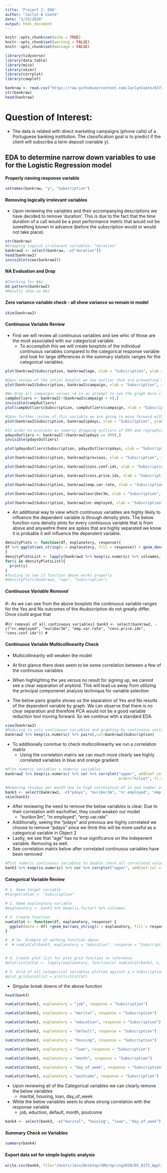 ```yaml
---
title: 'Project 2: EDA'
author: "Jaclyn A Coate"
date: "3/23/2020"
output: html_document
---
```


```r
knitr::opts_chunk$set(echo = TRUE)
knitr::opts_chunk$set(warning = FALSE)
knitr::opts_chunk$set(message = FALSE)
```

```r
library(tidyverse)
library(data.table)
library(mice)
library(skimr)
library(corrplot)
library(cowplot)
```

```r
bankraw <- read.csv("https://raw.githubusercontent.com/JaclynCoate/6372_Project_2/master/Data/bank-additional-full.csv", header = TRUE, sep = ";", strip.white = TRUE)
str(bankraw)
head(bankraw)
```

# Question of Interest:
- The data is related with direct marketing campaigns (phone calls) of a Portuguese banking institution. The classification goal is to predict if the client will subscribe a term deposit (variable y).

## EDA to determine narrow down variables to use for the Logistic Regression model

#### Properly naming response variable

```r
setnames(bankraw, "y", "Subscription")
```

#### Removing logically irrelevant variables
- Upon reviewing the variables and their accompanying descriptions we have decided to remove 'duration'. This is due to the fact that the time duration of a call would be a post performance metric that would not be something known in advance (before the subscription would or would not take place). 

```r
str(bankraw)
#Dropping logical irrelevant variables: "duration"
bankraw2 <- select(bankraw, -c("duration"))
head(bankraw2)
invisible(view(bankraw2))
```

#### NA Evaluation and Drop

```r
#Checking for NAs
md.pattern(bankraw2)
#Results show no NAs
```

#### Zero variance variable check - all show variance so remain in model

```r
skim(bankraw2)
```

#### Continuous Variable Review
- First we will review all continuous variables and see whic of those are the most associated with our categorical variable.
  - To accomplish this we will create boxplots of the individual continuous variables compared to the categorical response variable and look for large differences in the summary statistic ranges for the categorical variables.

```r
plot(bankraw2$Subscription, bankraw2$age, xlab = "Subscription", ylab = "Age", title = "Subscription v Age", col=c(82,107)) 
```

```r
#Upon review of the intial boxplot we see outlier that are preventing us from seeing the actual boxplot shape and move
plot(bankraw2$Subscription, bankraw2$campaign, xlab = "Subscription", ylab = "Campaign", title = "Subscription v Campaign", col=c(82,107)) 

#We drop all campaigns values >6 in an attempt to see the graph more clearly
campOutliers <- bankraw2[!(bankraw2$campaign > 6),]
invisible(campOutliers)
plot(campOutliers$Subscription, campOutliers$campaign, xlab = "Subscription", ylab = "Campaign < 25", title = "Subscription v Campaign < 25", col=c(82,107)) 
```

```r
#Upon further review of this variable we are going to move forward with created a new variable that is 'Contacted' or 'Not Contacted' and evaluate as a categorical variable against 'Subscriptions'. This will be done in objective 1, but for now in the EDA we will leave as numeric.
plot(bankraw2$Subscription, bankraw2$pdays, xlab = "Subscription", ylab = "pdays", title = "Subscription v cons.conf.idx", col=c(82,107)) 

#In order to evaluate as numeric dropping outliers of 999 and regraphing the pdays numeric variable.
pdaysOutliers <- bankraw2[!(bankraw2$pdays == 999),]
invisible(pdaysOutliers)

plot(pdaysOutliers$Subscription, pdaysOutliers$pdays, xlab = "Subscription", ylab = "pdays", title = "Subscription v cons.conf.idx", col=c(82,107)) 
```

```r
plot(bankraw2$Subscription, bankraw2$previous, xlab = "Subscription", ylab = "cons.conf.idx", title = "Subscription v cons.conf.idx", col=c(82,107)) 
```

```r
plot(bankraw2$Subscription, bankraw2$cons.conf.idx, xlab = "Subscription", ylab = "cons.conf.idx", title = "Subscription v cons.conf.idx", col=c(82,107)) 
```

```r
plot(bankraw2$Subscription, bankraw2$cons.price.idx, xlab = "Subscription", ylab = "cons.price.idx", title = "Subscription v cons.price.idx", col=c(82,107)) 
```

```r
plot(bankraw2$Subscription, bankraw2$emp.var.rate, xlab = "Subscription", ylab = "cons.conf.idx", title = "Subscription v emp.var.rate", col=c(82,107)) 
```

```r
plot(bankraw2$Subscription, bankraw2$euribor3m, xlab = "Subscription", ylab = "euribor3m", title = "Subscription v euribor3m", col=c(82,107)) 
```

```r
plot(bankraw2$Subscription, bankraw2$nr.employed, xlab = "Subscription", ylab = "nr.employed", title = "Subscription v nr.employed", col=c(82,107)) 
```

- An additional way to view which continuous variables are highly likely to influence the dependent variable is through density plots. The below function runs density plots for every continuous variable that is from above and anywehre there are spikes that are highly separated we know it is probable it will influence the dependent variable.

```r
densityPlots <- function(df, explanatory, response){
df %>% ggplot(aes_string(x = explanatory, fill = response)) + geom_density(alpha=0.5)
}
densityPlotsList <- lapply(bankraw2 %>% keep(is.numeric) %>% colnames, function(x) densityPlots(bankraw2, x, "Subscription"))
for(i in densityPlotsList){
  print(i)
}
#Testing to see if function above works properly
#densityPlots(bankraw2, "age", "Subscription")
```

##### Continuous Variable Removal
#- As we can see from the above boxplots the continuous variable ranges for the Yes and No outcomes of the #subscription do not greatly differ. Once could argue that 

#```{r removal of all continuous variables}
bank3 <- select(bankraw2, -c("nr.employed", "euribor3m", "emp.var.rate", "cons.price.idx", "cons.conf.idx"))
#```

#### Continuous Variable Multicollinearity Check
- Multicollinearity will weaken the model
- At first glance there does seem to be some correlation between a few of the continuous variables
- When highlighting the yes versus no result for signing up, we cannot see a clear separation of anykind. This will lead us away from utilizing the principal componenet analysis technique for variable selection

- The below pairs graphs shows us the separation of Yes and No results of the dependent variable by graph. We can observe that there is no clear separation and therefore PCA would not be a good variable reduction tool moving forward. So we continue with a standard EDA.

```r
view(bankraw2)
#Reducing to only continuous variables and graphing by continuous variables, then colored by response in order to determine if there is separation of results and the ability to utilzie PCA
bankraw2 %>% keep(is.numeric) %>% pairs(,col=bankraw2$Subscription)
```

- To additionally conintue to check multicollinearity we run a correlation matrix
  - Using the correlation matrix we can much more clearly see highly correlated variables in blue and orange gradient
  
```r
#Plot numeric variables v numeric variables
bankraw2 %>% keep(is.numeric) %>% cor %>% corrplot("upper", addCoef.col = "white", number.digits = 2, number.cex = 0.5, method="square", 
                                                   order="hclust", tl.srt=45, tl.cex = 0.8)
```

```r
#Removing reviews_per_month due to high correlation of is and number_of_reviews
bank3 <- select(bankraw2, -c("pdays", "euribor3m", "nr.employed", "emp.var.rate", "age"))
skim(bank3)
```

- After reviewing the need to remove the below variables is clear. Due to their correlation with eachother, they could weaken our model
  - "euribor3m", "nr.employed", "emp.var.rate"
- Additionally, seeing the "pdays" and previous are highly correlated we choose to remove "pdays" since we think this will be more useful as a categorical variable in Object 2
- Lastly, we see that "age" has no true significance on the indepenent variable. Removing as well.
- See correlation matrix below after correlated continuous variables have been removed

```r
#Plot numeric continuous variables to double check all correlated values have been removed
bank3 %>% keep(is.numeric) %>% cor %>% corrplot("upper", addCoef.col = "white", number.digits = 2, number.cex = 0.5, method="square", order="hclust", tl.srt=45, tl.cex = 0.8)
```

#### Categorical Variable Review

```r
# 1. Name target variable
#targetCatCat <- "Subscription"

# 2. Name explanatory variable
#explanatory <- bank3 %>% keep(is.factor) %>% colnames

# 3. Create function
numCatCat <- function(df, explanatory, response) {
  ggplot(data = df) +geom_bar(aes_string(x = explanatory, fill = response), position = "fill", alpha = 0.9) + coord_flip() #+ xlab(explanatory)
}

#  # 3a. Example of working function above
#  # numCatCat(bank3, explanatory = "education", response = "Subscription")


# 4. Create plot list for plot_grid function to reference
#plotlistCatCat <- lapply(explanatory, function(x) numCatCat(bank3, x, targetCatCat))

# 5. Grid of all categorical variables plotted against y = Subscription
#plot_grid(plotlist = plotlistCatCat)
```

- Singular break downs of the above function

```r
head(bank3)
```

```r
numCatCat(bank3, explanatory = "job", response = "Subscription")
```

```r
numCatCat(bank3, explanatory = "marital", response = "Subscription")
```

```r
numCatCat(bank3, explanatory = "education", response = "Subscription")
```

```r
numCatCat(bank3, explanatory = "default", response = "Subscription")
```

```r
numCatCat(bank3, explanatory = "housing", response = "Subscription")
```

```r
numCatCat(bank3, explanatory = "loan", response = "Subscription")
```

```r
numCatCat(bank3, explanatory = "month", response = "Subscription")
```

```r
numCatCat(bank3, explanatory = "day_of_week", response = "Subscription")
```

```r
numCatCat(bank3, explanatory = "poutcome", response = "Subscription")
```

- Upon reviewing all of the Categorical variables we can clearly remove the below variables
  - marital, housing, loan, day_of_week
- While the below variables seem to show strong correlation with the response variable
  - job, eduction, default, month, poutcome

```r
bank4 <- select(bank3, -c("marital", "housing", "loan", "day_of_week"))
```

#### Summary Check on Variables

```r
summary(bank4)
```

#### Export data set for simple logistic analysis 

```r
write.csv(bank4, file="/Users/Jaco/Desktop/SMU/Spring2020/DS_6372_Applied_Statistics/Project.2/Data/modelingdata.csv")
```